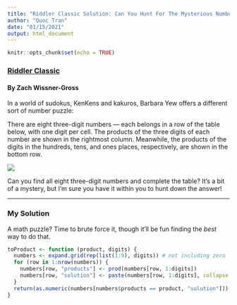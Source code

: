 ```yaml
---
title: "Riddler Classic Solution: Can You Hunt For The Mysterious Numbers?"
author: "Quoc Tran"
date: "01/15/2021"
output: html_document
---
```


```r
knitr::opts_chunk$set(echo = TRUE)
```

### [Riddler Classic](https://fivethirtyeight.com/features/can-you-hunt-for-the-mysterious-numbers/)

#### By Zach Wissner-Gross

In a world of sudokus, KenKens and kakuros, Barbara Yew offers a different sort of number puzzle:

There are eight three-digit numbers — each belongs in a row of the table below, with one digit per cell. The products of the three digits of each number are shown in the rightmost column. Meanwhile, the products of the digits in the hundreds, tens, and ones places, respectively, are shown in the bottom row.

![](https://fivethirtyeight.com/wp-content/uploads/2021/01/RIDDLER.011521.png?w=1400)

Can you find all eight three-digit numbers and complete the table? It’s a bit of a mystery, but I’m sure you have it within you to hunt down the answer!

***

### My Solution

A math puzzle? Time to brute force it, though it'll be fun finding the _best_ way to do that.

```r
toProduct <- function (product, digits) {
  numbers <- expand.grid(rep(list(1:9), digits)) # not including zero
  for (row in 1:nrow(numbers)) {
    numbers[row, "products"] <- prod(numbers[row, 1:digits])
    numbers[row, "solution"] <- paste(numbers[row, 1:digits], collapse = "")
  }
  return(as.numeric(numbers[numbers$products == product, "solution"]))
}
```

